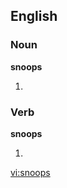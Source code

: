==English==

===Noun===
'''snoops'''

# {{plural of|[[snoop]]}}

===Verb===
'''snoops'''

# {{third-person singular of|[[snoop]]}}

[[vi:snoops]]